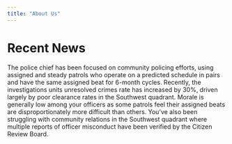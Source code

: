 ```yaml
---
title: "About Us"
---
```


# Recent News
The police chief has been focused on community policing efforts, using assigned and steady patrols who operate on a predicted schedule in pairs and have the same assigned beat for 6-month cycles. Recently, the investigations units unresolved crimes rate has increased by 30%, driven largely by poor clearance rates in the Southwest quadrant. Morale is generally low among your officers as some patrols feel their assigned beats are disproportionately more difficult than others. You’ve also been struggling with community relations in the Southwest quadrant where multiple reports of officer misconduct have been verified by the Citizen Review Board. 
